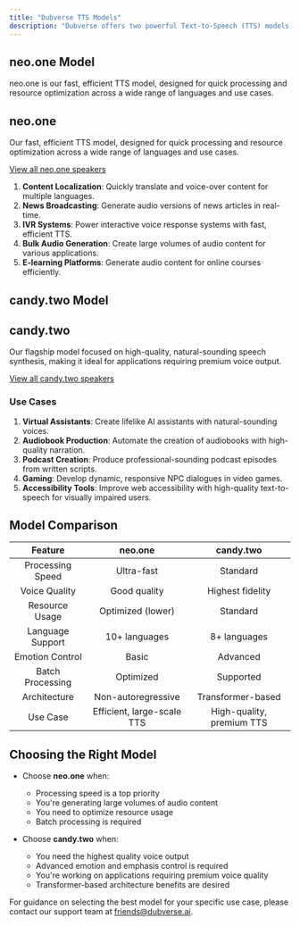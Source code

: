 ```yaml
---
title: "Dubverse TTS Models"
description: "Dubverse offers two powerful Text-to-Speech (TTS) models: neo.one and candy.two. Each model has its unique strengths and is designed for specific use cases. This guide will help you understand the features and applications of both models."
---
```


## neo.one Model <Icon icon="bolt" />

neo.one is our fast, efficient TTS model, designed for quick processing and resource optimization across a wide range of languages and use cases.

## neo.one <Icon icon="bolt" />

Our fast, efficient TTS model, designed for quick processing and resource optimization across a wide range of languages and use cases.

[View all neo.one speakers](/speakers/neo-one-speakers)

1. **Content Localization**: Quickly translate and voice-over content for multiple languages.
2. **News Broadcasting**: Generate audio versions of news articles in real-time.
3. **IVR Systems**: Power interactive voice response systems with fast, efficient TTS.
4. **Bulk Audio Generation**: Create large volumes of audio content for various applications.
5. **E-learning Platforms**: Generate audio content for online courses efficiently.

## candy.two Model <Icon icon="star" />

## candy.two <Icon icon="star" />

Our flagship model focused on high-quality, natural-sounding speech synthesis, making it ideal for applications requiring premium voice output.

[View all candy.two speakers](/speakers/candy-two-speakers)

### Use Cases

1. **Virtual Assistants**: Create lifelike AI assistants with natural-sounding voices.
2. **Audiobook Production**: Automate the creation of audiobooks with high-quality narration.
3. **Podcast Creation**: Produce professional-sounding podcast episodes from written scripts.
4. **Gaming**: Develop dynamic, responsive NPC dialogues in video games.
5. **Accessibility Tools**: Improve web accessibility with high-quality text-to-speech for visually impaired users.

## Model Comparison

| <span>Feature</span> | <span>neo.one <Icon icon="bolt" /></span> | <span>candy.two <Icon icon="star" /></span> |
| :------------------: | :---------------------------------------: | :-----------------------------------------: |
|   Processing Speed   |                Ultra-fast                 |                  Standard                   |
|    Voice Quality     |               Good quality                |              Highest fidelity               |
|    Resource Usage    |             Optimized (lower)             |                  Standard                   |
|   Language Support   |               10+ languages               |                8+ languages                 |
|   Emotion Control    |                   Basic                   |                  Advanced                   |
|   Batch Processing   |                 Optimized                 |                  Supported                  |
|     Architecture     |            Non-autoregressive             |              Transformer-based              |
|       Use Case       |        Efficient, large-scale TTS         |          High-quality, premium TTS          |

## Choosing the Right Model

- Choose **neo.one** <Icon icon="bolt" /> when:

  - Processing speed is a top priority
  - You're generating large volumes of audio content
  - You need to optimize resource usage
  - Batch processing is required

- Choose **candy.two** <Icon icon="star" /> when:
  - You need the highest quality voice output
  - Advanced emotion and emphasis control is required
  - You're working on applications requiring premium voice quality
  - Transformer-based architecture benefits are desired

For guidance on selecting the best model for your specific use case, please contact our support team at friends@dubverse.ai.
